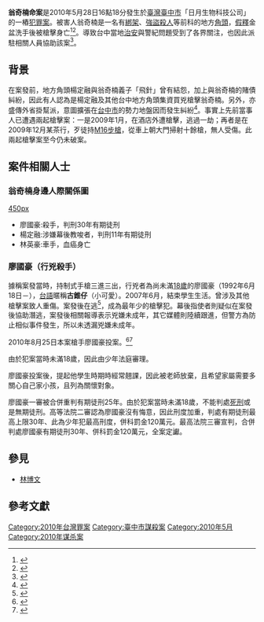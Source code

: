 {{Multiple issues|
{{Copy edit|time=2022-05-01T13:31:59+00:00}}
{{Refimprove|time=2022-05-01T13:31:59+00:00}}
}}
'''翁奇楠命案'''是2010年5月28日16點18分發生於[[臺灣|臺灣]][[臺中市_(省轄市)|臺中市]]「日月生物科技公司」的一樁[[罪案|犯罪案]]。被害人翁奇楠是一名有[[綁架|綁架]]、[[強盜|強盜]][[殺人|殺人]]等前科的地方[[台灣黑社會|角頭]]，[[假釋|假釋]]金盆洗手後被槍擊身亡<ref>{{cite news |title=女友證實翁奇楠遭兩次槍擊　第五名警官否認在場 |url=http://www.nownews.com/2010/06/05/11490-2611439.htm |publisher=[[Nownews|Nownews]] |date=2010-06-05 |accessdate=2010-06-08|archivedate=2010-06-11 |archiveurl=https://web.archive.org/web/20100611004627/http://www.nownews.com/2010/06/05/11490-2611439.htm |dead-url=no }}</ref><ref>{{cite news |title=台中角頭槍擊案延燒　馬英九親自出手止血 |url=http://www.nownews.com/2010/06/04/11464-2611124.htm |publisher=Nownews |date=2010-06-04 |accessdate=2010-06-09 |archivedate=2012-02-04 |archiveurl=https://web.archive.org/web/20120204005722/http://www.nownews.com/2010/06/04/11464-2611124.htm |dead-url=no }}</ref>。導致台中當地[[治安|治安]]與警紀問題受到了各界關注，也因此派駐相關人員協助該案<ref>{{cite news |url=http://news.ftv.com.tw/?sno=2010602C11M1&type=Class |title=整頓治安 維安特勤隊進駐台中 |date=2010-06-02 |publisher=民視新聞 |accessdate=2010-11-30 |archivedate=2016-04-14 |archiveurl=https://web.archive.org/web/20160414145213/http://news.ftv.com.tw/?sno=2010602C11M1&type=Class |dead-url=no }}</ref>。

==背景==
在案發前，地方角頭楊定融與翁奇楠義子「飛針」曾有結怨，加上與翁奇楠的賭債糾紛，因此有人認為是楊定融及其他台中地方角頭集資買兇槍擊翁奇楠。另外，亦盛傳外省掛幫派，意圖擴張在[[台中市|台中市]]的勢力地盤因而發生糾紛<ref name=以下犯上>{{cite news |url=http://www.nownews.com/2010/08/27/138-2640648.htm |title=廖國豪以下犯上　肇因外省掛插旗台中？ |date=2010-08-27 |publisher=Nownews |archiveurl=https://web.archive.org/web/20201210135454/https://delorescaby.pixnet.net/blog/post/43564750 |archivedate=2020-12-10 }}</ref>。事實上先前當事人已遭遇兩起槍擊案：一是2009年1月，在酒店外遭槍擊，逃過一劫；再者是在2009年12月某茶行，歹徒持[[M16步槍|M16步槍]]，從車上朝大門掃射十餘槍，無人受傷。此兩起槍擊案至今仍未破案。
{{wikinews|台中角頭翁奇楠槍擊案宣告偵破}}
{{clear}}

==案件相關人士==
===翁奇楠身邊人際關係圖===
[[image:Weng_Chi-nan_Relationships.svg|450px]]
*廖國豪:殺手，判刑30年有期徒刑
*楊定融:涉嫌幕後教唆者，判刑11年有期徒刑
*林英豪:車手，血癌身亡


===廖國豪（行兇殺手）===
據稱案發當時，持制式手槍三進三出，行兇者為尚未滿[[成年|18歲]]的廖國豪（1992年6月18日－），[[台語|台語]]暱稱'''古錐仔'''（小可愛）。2007年6月，結束學生生活。曾涉及其他槍擊案致人重傷。案發後在逃<ref>{{cite news |url=http://www.nownews.com/2010/06/14/91-2614902.htm |title=翁奇楠命案／黑道下追緝令　殺少年兇手全家 |date=2010-06-14 |publisher=Nownews |accessdate=2010-06-14 |archivedate=2010-06-16 |archiveurl=https://web.archive.org/web/20100616082541/http://www.nownews.com/2010/06/14/91-2614902.htm |language=zh-tw }}</ref>，成為最年少的槍擊犯。幕後指使者則疑似在案發後協助潛逃，案發後相關報導表示兇嫌未成年，其它媒體則陸續跟進，但警方為防止相似事件發生，所以未透漏兇嫌未成年。

2010年8月25日本案槍手廖國豪投案。<ref>{{cite news |url=https://www.epochtimes.com/b5/10/8/25/n3006055.htm |title=自稱翁案槍手 透過藍委投案 |date=2010-08-25 |publisher=[[大紀元|大紀元]] |archiveurl=https://web.archive.org/web/20201210140414/https://www.epochtimes.com/b5/10/8/25/n3006055.htm |archivedate=2020-12-10 |language=zh-tw |dead-url=no }}</ref><ref>{{cite news |url=https://news.tvbs.com.tw/local/104058 |title=黑道胡為／瓦解黑道換廖國豪？　傳警密會竹聯幫 |date=2010-08-27 |publisher=TVBS新聞 |archiveurl=https://web.archive.org/web/20201210140951/https://news.tvbs.com.tw/local/104058 |archivedate=2020-12-10 |language=zh-tw |dead-url=no }}</ref>{{r|以下犯上}}

由於犯案當時未滿18歲，因此由少年法庭審理。

廖國豪投案後，提起他學生時期時經常翹課，因此被老師放棄，且希望家屬需要多關心自己家小孩，且列為關懷對象。

廖國豪一審被合併重判有期徒刑25年。由於犯案當時未滿18歲，不能判處[[死刑|死刑]]或是無期徒刑。高等法院二審認為廖國豪沒有悔意，因此刑度加重，判處有期徒刑最高上限30年、此為少年犯最高刑度，併科罰金120萬元。最高法院三審宣判，合併判處廖國豪有期徒刑30年、併科罰金120萬元，全案定讞。

==參見==
*[[十大槍擊要犯|林博文]]

==參考文獻==
{{reflist|2}}

{{DEFAULTSORT:Weng翁}}
[[Category:2010年台灣罪案|Category:2010年台灣罪案]]
[[Category:臺中市謀殺案|Category:臺中市謀殺案]]
[[Category:2010年5月|Category:2010年5月]]
[[Category:2010年谋杀案|Category:2010年谋杀案]]